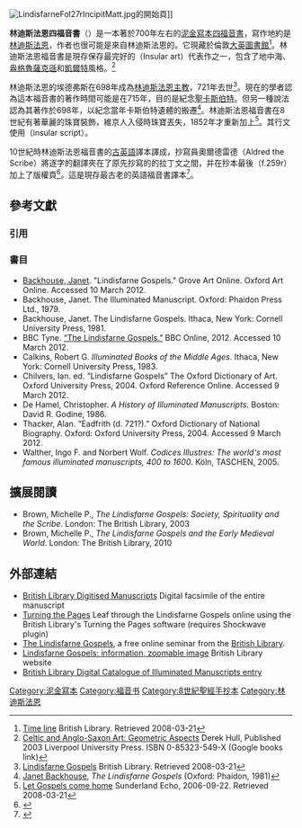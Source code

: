 [[Image:LindisfarneFol27rIncipitMatt.jpg|thumb]]的開始頁]]

'''林迪斯法恩四福音書'''（{{Lang-en|Lindisfarne Gospels}}）是一本著於700年左右的[[泥金寫本|泥金寫本]][[四福音书|四福音書]]，寫作地約是[[林迪斯法恩|林迪斯法恩]]，作者也很可能是來自林迪斯法恩的{{link-en|埃德弗斯|Eadfrith of Lindisfarne}}。它現藏於倫敦[[大英圖書館|大英圖書館]]<ref>[http://www.bl.uk/onlinegallery/features/lindisfarne/timeline.html Time line] {{Wayback|url=http://www.bl.uk/onlinegallery/features/lindisfarne/timeline.html |date=20200116144207 }} British Library. Retrieved 2008-03-21</ref>。林迪斯法恩福音書是現存保存最完好的{{link-en|海島藝術|Insular art}}（Insular art）代表作之一，包含了地中海、[[盎格魯-撒克遜藝術|盎格魯薩克遜]]和[[凱爾特藝術|凱爾特]]風格。<ref>[http://books.google.com.au/books?id=n8Oj3p_wUmsC&pg=PA239&lpg=PA239&dq=lindisfarne+gospels+insular+art&source=web&ots=LF7RpmerUs&sig=53rhhzGxJhzX4fC2-OoAvRiQ9iY&hl=en Celtic and Anglo-Saxon Art: Geometric Aspects] {{Wayback|url=http://books.google.com.au/books?id=n8Oj3p_wUmsC&pg=PA239&lpg=PA239&dq=lindisfarne+gospels+insular+art&source=web&ots=LF7RpmerUs&sig=53rhhzGxJhzX4fC2-OoAvRiQ9iY&hl=en |date=20201217025352 }} Derek Hull, Published 2003 Liverpool University Press. ISBN 0-85323-549-X (Google books link)</ref>

林迪斯法恩的埃德弗斯在698年成為[[达勒姆主教|林迪斯法恩主教]]，721年去世<ref>[http://www.bl.uk/onlinegallery/sacredtexts/lindisfarne.html Lindisfarne Gospels] {{Wayback|url=http://www.bl.uk/onlinegallery/sacredtexts/lindisfarne.html |date=20180717174134 }} British Library. Retrieved 2008-03-21</ref>。現在的學者認為這本福音書的著作時間可能是在715年，目的是紀念[[卡斯伯特|聖卡斯伯特]]。但另一種說法認為其著作於698年，以紀念當年卡斯伯特遺體的搬遷<ref>[[Janet_Backhouse|Janet Backhouse]], ''The Lindisfarne Gospels'' (Oxford: Phaidon, 1981)</ref>。林迪斯法恩福音書在8世紀有著華麗的珠寶裝飾，維京人入侵時珠寶丟失，1852年才重新加上<ref Name=Echo>[http://www.sunderlandecho.com/news/Let-Gospels-come-home.1784874.jp Let Gospels come home] {{Wayback|url=http://www.sunderlandecho.com/news/Let-Gospels-come-home.1784874.jp |date=20090219200848 }} Sunderland Echo, 2006-09-22.  Retrieved 2008-03-21</ref>。其行文使用{{link-en|島嶼體|Insular script}}（insular script）。

10世紀時林迪斯法恩福音書的[[古英語|古英語]]譯本譯成，抄寫員奧爾德雷德（Aldred the Scribe）將逐字的翻譯夾在了原先抄寫的的拉丁文之間，并在抄本最後（f.259r）加上了版權頁<ref>{{Cite web |url=http://www.bl.uk/manuscripts/Viewer.aspx?ref=cotton_ms_nero_d_iv_fs001r |title=存档副本 |access-date=2021-04-15 |archive-date=2021-06-09 |archive-url=https://web.archive.org/web/20210609172908/http://www.bl.uk/manuscripts/Viewer.aspx?ref=cotton_ms_nero_d_iv_fs001r |dead-url=no }}</ref>。這是現存最古老的英語福音書譯本<ref name="northumbrian-assoc">{{cite web |title=The Lindisfarne Gospels |work=Northumbrian Association |date= |url=http://www.northumbrianassociation.com/gospels.html |accessdate=24 December 2012 |deadurl=yes |archiveurl=https://web.archive.org/web/20120620210212/http://www.northumbrianassociation.com/gospels.html |archivedate=2012年6月20日 }}</ref>。

== 參考文獻 ==
=== 引用 ===
{{Reflist|2}}

=== 書目 ===
*[[Janet_Backhouse|Backhouse, Janet]]. "Lindisfarne Gospels." Grove Art Online. Oxford Art Online. Accessed 10 March 2012.
*Backhouse, Janet. The Illuminated Manuscript. Oxford: Phaidon Press Ltd., 1979.
*Backhouse, Janet. The Lindisfarne Gospels. Ithaca, New York: Cornell University Press, 1981.
*BBC Tyne. [http://www.bbc.co.uk/tyne/features/gospels/gospels_tense_past.shtml “The Lindisfarne Gospels.”] {{Wayback|url=http://www.bbc.co.uk/tyne/features/gospels/gospels_tense_past.shtml |date=20100811032451 }} BBC Online, 2012. Accessed 10 March 2012.
*Calkins, Robert G. ''Illuminated Books of the Middle Ages''. Ithaca, New York: Cornell University Press, 1983.
*Chilvers, Ian. ed. “Lindisfarne Gospels”  The Oxford Dictionary of Art. Oxford University Press, 2004. Oxford Reference Online. Accessed 9 March 2012.
*De Hamel, Christopher. ''A History of Illuminated Manuscripts''. Boston: David R. Godine, 1986.
*Thacker, Alan. “Eadfrith (d. 721?).” Oxford Dictionary of National Biography.  Oxford: Oxford University Press, 2004. Accessed 9 March 2012.
*Walther, Ingo F. and Norbert Wolf. ''Codices Illustres: The world's most famous illuminated manuscripts, 400 to 1600''. Köln, TASCHEN, 2005.

==擴展閱讀==
*Brown, Michelle P., ''The Lindisfarne Gospels: Society, Spirituality and the Scribe''. London: The British Library, 2003
*Brown, Michelle P., ''The Lindisfarne Gospels and the Early Medieval World''. London: The British Library, 2010

==外部連結==
{{Commons category|Lindisfarne Gospels}}
*[http://www.bl.uk/manuscripts/FullDisplay.aspx?ref=Cotton_MS_Nero_D_IV British Library Digitised Manuscripts] {{Wayback|url=http://www.bl.uk/manuscripts/FullDisplay.aspx?ref=Cotton_MS_Nero_D_IV |date=20210204144703 }} Digital facsimile of the entire manuscript
*[http://www.bl.uk/onlinegallery/ttp/digitisation.html Turning the Pages] {{Wayback|url=http://www.bl.uk/onlinegallery/ttp/digitisation.html |date=20161206062307 }} Leaf through the Lindisfarne Gospels online using the British Library's Turning the Pages software (requires Shockwave plugin)
*[https://web.archive.org/web/20051130073122/http://www.fathom.com/course/33702501/index.html The Lindisfarne Gospels], a free online seminar from the [[British_Library|British Library]].
*[http://www.bl.uk/onlinegallery/sacredtexts/lindisfarne.html Lindisfarne Gospels: information, zoomable image] {{Wayback|url=http://www.bl.uk/onlinegallery/sacredtexts/lindisfarne.html |date=20180717174134 }} British Library website
*[http://www.bl.uk/catalogues/illuminatedmanuscripts/record.asp?MSID=6469&CollID=7&NStart=60404 British Library Digital Catalogue of Illuminated Manuscripts entry] {{Wayback|url=http://www.bl.uk/catalogues/illuminatedmanuscripts/record.asp?MSID=6469&CollID=7&NStart=60404 |date=20200803164652 }}


[[Category:泥金寫本|Category:泥金寫本]]
[[Category:福音书|Category:福音书]]
[[Category:8世紀聖經手抄本|Category:8世紀聖經手抄本]]
[[Category:林迪斯法恩|Category:林迪斯法恩]]